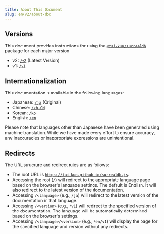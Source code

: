 ```yaml
---
title: About This Document
slug: en/v2/about-doc
---
```


## Versions

This document provides instructions for using the [`@tai-kun/surrealdb`](https://www.npmjs.com/package/@tai-kun/surrealdb) package for each major version.

- v2: [`/v2`](https://tai-kun.github.io/surrealdb.js/v2) (Latest Version)
- v1: [`/v1`](https://tai-kun.github.io/surrealdb.js/v1)

## Internationalization

This documentation is available in the following languages:

- Japanese: [`/ja`](https://tai-kun.github.io/surrealdb.js/ja) (Original)
- Chinese: [`/zh-CN`](https://tai-kun.github.io/surrealdb.js/zh-CN)
- Korean: [`/ko`](https://tai-kun.github.io/surrealdb.js/ko)
- English: [`/en`](https://tai-kun.github.io/surrealdb.js/en)

Please note that languages other than Japanese have been generated using machine translation. While we have made every effort to ensure accuracy, any inaccuracies or inappropriate expressions are unintentional.

## Redirects

The URL structure and redirect rules are as follows:

- The root URL is [`https://tai-kun.github.io/surrealdb.js`](https://tai-kun.github.io/surrealdb.js).
- Accessing the root (`/`) will redirect to the appropriate language page based on the browser's language settings. The default is English.  It will also redirect to the latest version of the documentation.
- Accessing `/<language>` (e.g., `/ja`) will redirect to the latest version of the documentation in that language.
- Accessing `/<version>` (e.g., `/v1`) will redirect to the specified version of the documentation. The language will be automatically determined based on the browser's settings.
- Accessing `/<language>/<version>` (e.g., `/en/v1`) will display the page for the specified language and version without any redirects.
